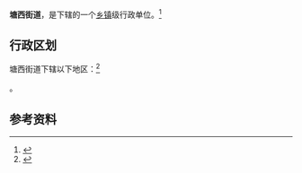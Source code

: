 {{Not|石塘咀|塘西故事}}
{{中国乡级行政区|34/05/02/003/000}}

'''塘西街道'''，是{{PRC admin/fullname|34/05/02/003/000|3}}下辖的一个[[乡镇|乡镇]]级行政单位。<ref>{{PRC admin/ref sgc|{{PRC admin/parent|34/05/02/003/000}}}}</ref>

== 行政区划 ==

塘西街道下辖以下地区：<ref>{{PRC admin/ref sgc|34/05/02/003/000}}</ref>

{{PRC admin/children|34/05/02/003/000}}。

== 参考资料 ==

{{reflist}}

{{行政区划小作品}}
{{PRC admin/navcat|34/05/02/003/000}}